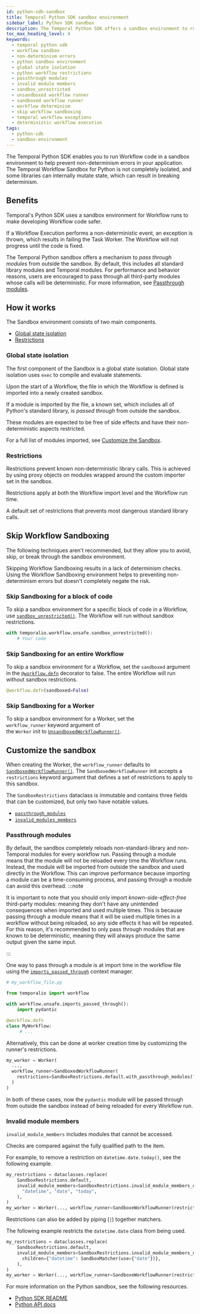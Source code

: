 ```yaml
---
id: python-sdk-sandbox
title: Temporal Python SDK sandbox environment
sidebar_label: Python SDK sandbox
description: The Temporal Python SDK offers a sandbox environment to run Workflow code, aiming to prevent non-determinism errors in applications by isolating global state and applying restrictions.
toc_max_heading_level: 4
keywords:
  - temporal python sdk
  - workflow sandbox
  - non-determinism errors
  - python sandbox environment
  - global state isolation
  - python workflow restrictions
  - passthrough modules
  - invalid module members
  - sandbox_unrestricted
  - unsandboxed workflow runner
  - sandboxed workflow runner
  - workflow determinism
  - skip workflow sandboxing
  - temporal workflow exceptions
  - deterministic workflow execution
tags:
  - python-sdk
  - sandbox-environment
---
```


The Temporal Python SDK enables you to run Workflow code in a sandbox environment to help prevent non-determinism errors in your application.
The Temporal Workflow Sandbox for Python is not completely isolated, and some libraries can internally mutate state, which can result in breaking determinism.

## Benefits

Temporal's Python SDK uses a sandbox environment for Workflow runs to make developing Workflow code safer.

If a Workflow Execution performs a non-deterministic event, an exception is thrown, which results in failing the Task Worker.
The Workflow will not progress until the code is fixed.

The Temporal Python sandbox offers a mechanism to _pass through modules_ from outside the sandbox. By default, this includes all standard library modules and Temporal modules. For performance and behavior reasons, users are encouraged to pass through all third-party modules whose calls will be deterministic. For more information, see [Passthrough modules](#passthrough-modules).

## How it works

The Sandbox environment consists of two main components.

- [Global state isolation](#global-state-isolation)
- [Restrictions](#restrictions)

### Global state isolation

The first component of the Sandbox is a global state isolation.
Global state isolation uses `exec` to compile and evaluate statements.

Upon the start of a Workflow, the file in which the Workflow is defined is imported into a newly created sandbox.

If a module is imported by the file, a known set, which includes all of Python's standard library, is _passed through_ from outside the sandbox.

These modules are expected to be free of side effects and have their non-deterministic aspects restricted.

For a full list of modules imported, see [Customize the Sandbox](#customize-the-sandbox).

### Restrictions

Restrictions prevent known non-deterministic library calls.
This is achieved by using proxy objects on modules wrapped around the custom importer set in the sandbox.

Restrictions apply at both the Workflow import level and the Workflow run time.

A default set of restrictions that prevents most dangerous standard library calls.

## Skip Workflow Sandboxing

The following techniques aren't recommended, but they allow you to avoid, skip, or break through the sandbox environment.

Skipping Workflow Sandboxing results in a lack of determinism checks. Using the Workflow Sandboxing environment helps to preventing non-determinism errors but doesn't completely negate the risk.

### Skip Sandboxing for a block of code

To skip a sandbox environment for a specific block of code in a Workflow, use [`sandbox_unrestricted()`](https://python.temporal.io/temporalio.workflow.unsafe.html#sandbox_unrestricted). The Workflow will run without sandbox restrictions.

```python
with temporalio.workflow.unsafe.sandbox_unrestricted():
    # Your code
```

### Skip Sandboxing for an entire Workflow

To skip a sandbox environment for a Workflow, set the `sandboxed` argument in the [`@workflow.defn`](https://python.temporal.io/temporalio.workflow.html#defn) decorator to false.
The entire Workflow will run without sandbox restrictions.

```python
@workflow.defn(sandboxed=False)
```

### Skip Sandboxing for a Worker

To skip a sandbox environment for a Worker, set the `workflow_runner` keyword argument of the `Worker` init to [`UnsandboxedWorkflowRunner()`](https://python.temporal.io/temporalio.worker.UnsandboxedWorkflowRunner.html).

## Customize the sandbox

When creating the Worker, the `workflow_runner` defaults to [`SandboxedWorkflowRunner()`](https://python.temporal.io/temporalio.worker.workflow_sandbox.SandboxedWorkflowRunner.html).
The `SandboxedWorkflowRunner` init accepts a `restrictions` keyword argument that defines a set of restrictions to apply to this sandbox.

The `SandboxRestrictions` dataclass is immutable and contains three fields that can be customized, but only two have notable values.

- [`passthrough_modules`](https://python.temporal.io/temporalio.worker.workflow_sandbox.SandboxRestrictions.html#passthrough_modules)
- [`invalid_modules_members`](https://python.temporal.io/temporalio.worker.workflow_sandbox.SandboxRestrictions.html#invalid_module_members)

### Passthrough modules

By default, the sandbox completely reloads non-standard-library and non-Temporal modules for every workflow run. Passing through a module means that the module will not be reloaded every time the Workflow runs. Instead, the module will be imported from outside the sandbox and used directly in the Workflow. This can improve performance because importing a module can be a time-consuming process, and passing through a module can avoid this overhead.
:::note

It is important to note that you should only import _known-side-effect-free_ third-party modules: meaning they don't have any unintended consequences when imported and used multiple times. This is because passing through a module means that it will be used multiple times in a workflow without being reloaded, so any side effects it has will be repeated. For this reason, it's recommended to only pass through modules that are known to be deterministic, meaning they will always produce the same output given the same input.

:::

One way to pass through a module is at import time in the workflow file using the [`imports_passed_through`](https://python.temporal.io/temporalio.workflow.unsafe.html#imports_passed_through) context manager.

```python
# my_workflow_file.py

from temporalio import workflow

with workflow.unsafe.imports_passed_through():
    import pydantic

@workflow.defn
class MyWorkflow:
     # ...
```

Alternatively, this can be done at worker creation time by customizing the runner's restrictions.

```python
my_worker = Worker(
  ...,
  workflow_runner=SandboxedWorkflowRunner(
    restrictions=SandboxRestrictions.default.with_passthrough_modules("pydantic")
  )
)
```

In both of these cases, now the `pydantic` module will be passed through from outside the sandbox instead of being reloaded for every Workflow run.

### Invalid module members

`invalid_module_members` includes modules that cannot be accessed.

Checks are compared against the fully qualified path to the item.

For example, to remove a restriction on `datetime.date.today()`, see the following example.

```python
my_restrictions = dataclasses.replace(
    SandboxRestrictions.default,
    invalid_module_members=SandboxRestrictions.invalid_module_members_default.with_child_unrestricted(
      "datetime", "date", "today",
    ),
)
my_worker = Worker(..., workflow_runner=SandboxeWorkflowRunner(restrictions=my_restrictions))
```

Restrictions can also be added by piping (`|`) together matchers.

The following example restricts the `datetime.date` class from being used.

```python
my_restrictions = dataclasses.replace(
    SandboxRestrictions.default,
    invalid_module_members=SandboxRestrictions.invalid_module_members_default | SandboxMatcher(
      children={"datetime": SandboxMatcher(use={"date"})},
    ),
)
my_worker = Worker(..., workflow_runner=SandboxeWorkflowRunner(restrictions=my_restrictions))
```

For more information on the Python sandbox, see the following resources.

- [Python SDK README](https://github.com/temporalio/sdk-python)
- [Python API docs](https://python.temporal.io/index.html)
